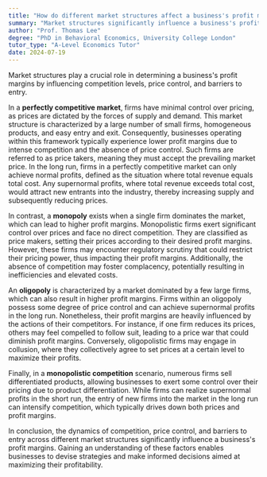 ```yaml
---
title: "How do different market structures affect a business's profit margins?"
summary: "Market structures significantly influence a business's profit margins through competition levels, price control, and barriers to entry."
author: "Prof. Thomas Lee"
degree: "PhD in Behavioral Economics, University College London"
tutor_type: "A-Level Economics Tutor"
date: 2024-07-19
---
```


Market structures play a crucial role in determining a business's profit margins by influencing competition levels, price control, and barriers to entry.

In a **perfectly competitive market**, firms have minimal control over pricing, as prices are dictated by the forces of supply and demand. This market structure is characterized by a large number of small firms, homogeneous products, and easy entry and exit. Consequently, businesses operating within this framework typically experience lower profit margins due to intense competition and the absence of price control. Such firms are referred to as price takers, meaning they must accept the prevailing market price. In the long run, firms in a perfectly competitive market can only achieve normal profits, defined as the situation where total revenue equals total cost. Any supernormal profits, where total revenue exceeds total cost, would attract new entrants into the industry, thereby increasing supply and subsequently reducing prices.

In contrast, a **monopoly** exists when a single firm dominates the market, which can lead to higher profit margins. Monopolistic firms exert significant control over prices and face no direct competition. They are classified as price makers, setting their prices according to their desired profit margins. However, these firms may encounter regulatory scrutiny that could restrict their pricing power, thus impacting their profit margins. Additionally, the absence of competition may foster complacency, potentially resulting in inefficiencies and elevated costs.

An **oligopoly** is characterized by a market dominated by a few large firms, which can also result in higher profit margins. Firms within an oligopoly possess some degree of price control and can achieve supernormal profits in the long run. Nonetheless, their profit margins are heavily influenced by the actions of their competitors. For instance, if one firm reduces its prices, others may feel compelled to follow suit, leading to a price war that could diminish profit margins. Conversely, oligopolistic firms may engage in collusion, where they collectively agree to set prices at a certain level to maximize their profits.

Finally, in a **monopolistic competition** scenario, numerous firms sell differentiated products, allowing businesses to exert some control over their pricing due to product differentiation. While firms can realize supernormal profits in the short run, the entry of new firms into the market in the long run can intensify competition, which typically drives down both prices and profit margins.

In conclusion, the dynamics of competition, price control, and barriers to entry across different market structures significantly influence a business's profit margins. Gaining an understanding of these factors enables businesses to devise strategies and make informed decisions aimed at maximizing their profitability.
    